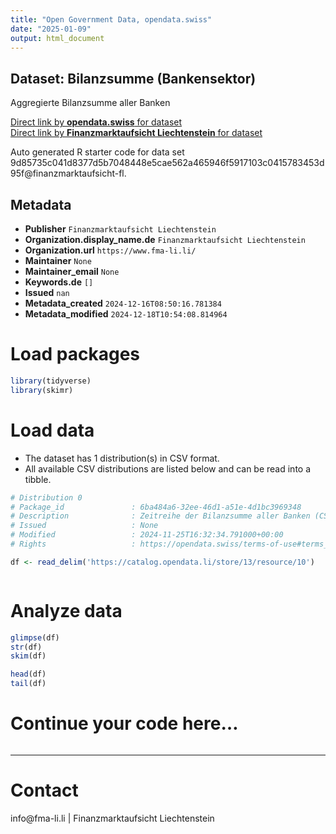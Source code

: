 ```yaml
---
title: "Open Government Data, opendata.swiss"
date: "2025-01-09"
output: html_document
---
```


## Dataset: Bilanzsumme  (Bankensektor)

Aggregierte Bilanzsumme aller Banken

[Direct link by **opendata.swiss** for dataset](https://opendata.swiss/de/dataset/bilanzsumme-bankensektor)<br>
[Direct link by **Finanzmarktaufsicht Liechtenstein** for dataset]()

Auto generated R starter code for data set 9d85735c041d8377d5b7048448e5cae562a465946f5917103c0415783453d95f@finanzmarktaufsicht-fl.

## Metadata

- **Publisher** `Finanzmarktaufsicht Liechtenstein`
- **Organization.display_name.de** `Finanzmarktaufsicht Liechtenstein`
- **Organization.url** `https://www.fma-li.li/`
- **Maintainer** `None`
- **Maintainer_email** `None`
- **Keywords.de** `[]`
- **Issued** `nan`
- **Metadata_created** `2024-12-16T08:50:16.781384`
- **Metadata_modified** `2024-12-18T10:54:08.814964`


# Load packages

```r

library(tidyverse)
library(skimr)

```

# Load data

-   The dataset has 1 distribution(s) in CSV format.
-   All available CSV distributions are listed below and can be read into a tibble.

```r

# Distribution 0
# Package_id               : 6ba484a6-32ee-46d1-a51e-4d1bc3969348
# Description              : Zeitreihe der Bilanzsumme aller Banken (CSV)
# Issued                   : None
# Modified                 : 2024-11-25T16:32:34.791000+00:00
# Rights                   : https://opendata.swiss/terms-of-use#terms_by

df <- read_delim('https://catalog.opendata.li/store/13/resource/10')



```

# Analyze data

```r

glimpse(df)
str(df)
skim(df)

head(df)
tail(df)

```

# Continue your code here...

```r

```

------------------------------------------------------------------------

# Contact

info@fma-li.li | Finanzmarktaufsicht Liechtenstein
